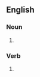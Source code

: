 {{also|Batiks}}

==English==

===Noun===
{{head|en|noun plural form}}

# {{plural of|batik|lang=en}}

===Verb===
{{head|en|verb form}}

# {{en-third-person singular of|batik}}
